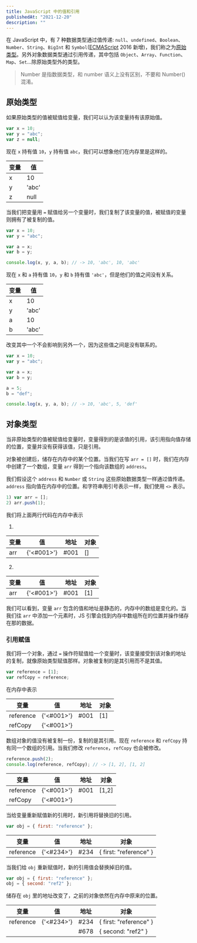 ```yaml
---
title: JavaScript 中的值和引用
publishedAt: "2021-12-20"
description: ""
---
```


在 JavaScript 中，有 7 种数据类型通过值传递: `null`、`undefined`、`Boolean`、`Number`、`String`、`BigInt` 和 `Symbol`([ECMAScript](https://developer.mozilla.org/zh-CN/docs/Glossary/ECMAScript) 2016 新增)，我们称之为[原始类型](https://developer.mozilla.org/zh-CN/docs/Glossary/Primitive)。另外对象数据类型通过引用传递，其中包括 `Object`、`Array`、`Function`、`Map`、`Set`...除原始类型外的类型。

> Number 是指数据类型，和 number 语义上没有区别，不要和 Number() 混淆。

## 原始类型

如果原始类型的值被赋值给变量，我们可以认为该变量持有该原始值。

```js
var x = 10;
var y = "abc";
var z = null;
```

现在 `x` 持有值 `10`，`y` 持有值 `abc`，我们可以想象他们在内存里是这样的。

| 变量 | 值    |
| ---- | ----- |
| x    | 10    |
| y    | 'abc' |
| z    | null  |

当我们把变量用 `=` 赋值给另一个变量时，我们复制了该变量的值，被赋值的变量则拥有了被复制的值。

```js
var x = 10;
var y = "abc";

var a = x;
var b = y;

console.log(x, y, a, b); // -> 10, 'abc', 10, 'abc'
```

现在 `x` 和 `a` 持有值 `10`，`y` 和 `b` 持有值 `'abc'`，但是他们的值之间没有关系。

| 变量 | 值    |
| ---- | ----- |
| x    | 10    |
| y    | 'abc' |
| a    | 10    |
| b    | 'abc' |

改变其中一个不会影响到另外一个，因为这些值之间是没有联系的。

```js
var x = 10;
var y = "abc";

var a = x;
var b = y;

a = 5;
b = "def";

console.log(x, y, a, b); // -> 10, 'abc', 5, 'def'
```

## 对象类型

当非原始类型的值被赋值给变量时，变量得到的是该值的引用，该引用指向值存储的位置，变量并没有获得该值，只是引用。

对象被创建后，储存在内存中的某个位置。当我们在写 `arr = []` 时，我们在内存中创建了一个数组，变量 `arr` 得到一个指向该数组的 `address`。

我们假设这个 `address` 和 `Number` 或 `String` 这些原始数据类型一样通过值传递。`address` 指向值在内存中的位置。和字符串用引号表示一样，我们使用 `<>` 表示。

```js
1) var arr = [];
2) arr.push(1);
```

我们将上面两行代码在内存中表示

1.

| 变量 | 值         | 地址 | 对象 |
| ---- | ---------- | ---- | ---- |
| arr  | {'<#001>'} | #001 | []   |

2.

| 变量 | 值         | 地址 | 对象 |
| ---- | ---------- | ---- | ---- |
| arr  | {'<#001>'} | #001 | [1]  |

我们可以看到，变量 `arr` 包含的值和地址是静态的，内存中的数组是变化的。当我们往 `arr` 中添加一个元素时，JS 引擎会找到内存中数组所在的位置并操作储存在那的数据。

### 引用赋值

我们将一个对象，通过 `=` 操作符赋值给一个变量时，该变量接受到该对象的地址的复制，就像原始类型赋值那样。对象被复制的是其引用而不是其值。

```js
var reference = [1];
var refCopy = reference;
```

在内存中表示

| 变量      | 值         | 地址 | 对象 |
| --------- | ---------- | ---- | ---- |
| reference | {'<#001>'} | #001 | [1]  |
| refCopy   | {'<#001>'} |      |      |

数组对象的值没有被复制一份，复制的是其引用。现在 `reference` 和 `refCopy` 持有同一个数组的引用。当我们修改 `reference`，`refCopy` 也会被修改。

```js
reference.push(2);
console.log(reference, refCopy); // -> [1, 2], [1, 2]
```

| 变量      | 值         | 地址 | 对象  |
| --------- | ---------- | ---- | ----- |
| reference | {'<#001>'} | #001 | [1,2] |
| refCopy   | {'<#001>'} |      |       |

当给变量重新赋值新的引用时，新引用将替换旧的引用。

```js
var obj = { first: "reference" };
```

| 变量      | 值         | 地址 | 对象                     |
| --------- | ---------- | ---- | ------------------------ |
| reference | {'<#234>'} | #234 | \{ first: "reference" \} |

当我们给 `obj` 重新赋值时，新的引用值会替换掉旧的值。

```js
var obj = { first: "reference" };
obj = { second: "ref2" };
```

储存在 `obj` 里的地址改变了，之前的对象依然在内存中原来的位置。

| 变量      | 值         | 地址 | 对象                     |
| --------- | ---------- | ---- | ------------------------ |
| reference | {'<#234>'} | #234 | \{ first: "reference" \} |
|           |            | #678 | \{ second: "ref2" \}     |
